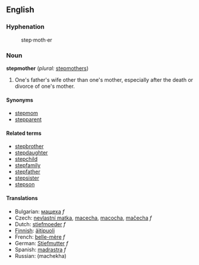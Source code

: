== English ==

=== Hyphenation ===
:step&middot;moth&middot;er

=== Noun ===
'''stepmother''' (''plural:'' [[stepmothers]])

# One's father's wife other than one's mother, especially after the death or divorce of one's mother.

==== Synonyms ====
*[[stepmom]]
*[[stepparent]]

==== Related terms ====
*[[stepbrother]]
*[[stepdaughter]]
*[[stepchild]]
*[[stepfamily]]
*[[stepfather]]
*[[stepsister]]
*[[stepson]]

==== Translations ====
*Bulgarian: [[мащеха]] ''f''
*Czech: [[nevlastní matka]], [[macecha]], [[macocha]], [[mačecha]] ''f''
*Dutch: [[stiefmoeder]] ''f''
*[[Finnish]]: [[äitipuoli]]
*French: [[belle-mère]] ''f''
*German: [[Stiefmutter]] ''f''
*Spanish: [[madrastra]] ''f''
*Russian: (machekha)
